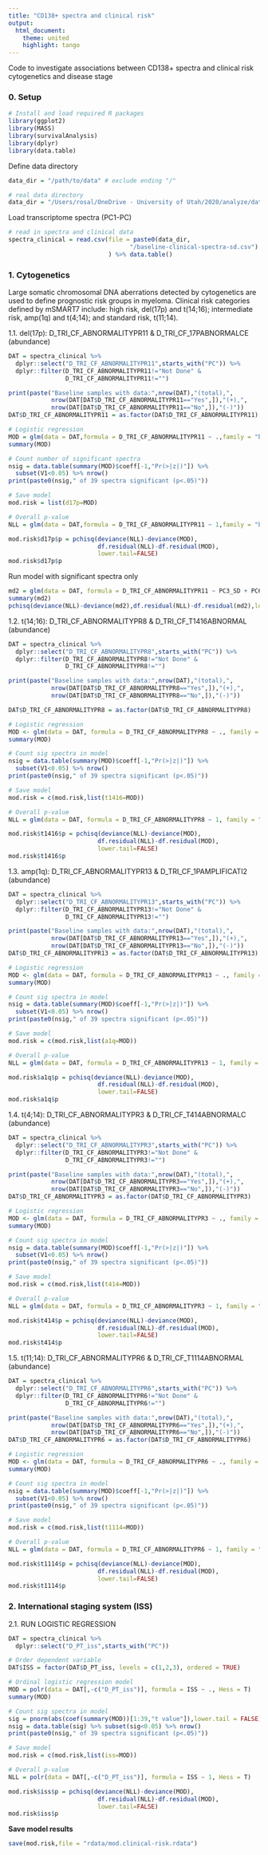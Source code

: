 ---
title: "CD138+ spectra and clinical risk"
output:
  html_document:
    theme: united
    highlight: tango
---
Code to investigate associations between CD138+ spectra and clinical risk cytogenetics and disease stage

### 0. Setup
```{r load_packages, message=F, include=T,error=F,warning=F}
# Install and load required R packages
library(ggplot2)
library(MASS)
library(survivalAnalysis)
library(dplyr)
library(data.table)
```

Define data directory
```{r}
data_dir = "/path/to/data" # exclude ending "/"
```
```{r, include=FALSE}
# real data directory
data_dir = "/Users/rosal/OneDrive - University of Utah/2020/analyze/data/spectra.v2/data"
```

Load transcriptome spectra (PC1-PC)
```{r}
# read in spectra and clinical data
spectra_clinical = read.csv(file = paste0(data_dir,
                                  "/baseline-clinical-spectra-sd.csv")
                            ) %>% data.table()
```

### 1. Cytogenetics
Large somatic chromosomal DNA aberrations detected by cytogenetics are used to define prognostic risk groups in myeloma. Clinical risk categories defined by mSMART7 include: high risk, del(17p) and t(14;16); intermediate risk, amp(1q) and t(4;14); and standard risk, t(11;14). 

1.1. del(17p): D_TRI_CF_ABNORMALITYPR11 & D_TRI_CF_17PABNORMALCE (abundance)
```{r}
DAT = spectra_clinical %>% 
  dplyr::select("D_TRI_CF_ABNORMALITYPR11",starts_with("PC")) %>%
  dplyr::filter(D_TRI_CF_ABNORMALITYPR11!="Not Done" &
                D_TRI_CF_ABNORMALITYPR11!="")

print(paste("Baseline samples with data:",nrow(DAT),"(total),",
            nrow(DAT[DAT$D_TRI_CF_ABNORMALITYPR11=="Yes",]),"(+),",
            nrow(DAT[DAT$D_TRI_CF_ABNORMALITYPR11=="No",]),"(-)"))
DAT$D_TRI_CF_ABNORMALITYPR11 = as.factor(DAT$D_TRI_CF_ABNORMALITYPR11)

# Logistic regression
MOD = glm(data = DAT,formula = D_TRI_CF_ABNORMALITYPR11 ~ .,family = "binomial")
summary(MOD)

# Count number of significant spectra
nsig = data.table(summary(MOD)$coeff[-1,"Pr(>|z|)"]) %>%
  subset(V1<0.05) %>% nrow()
print(paste0(nsig," of 39 spectra significant (p<.05)"))

# Save model
mod.risk = list(d17p=MOD)

# Overall p-value
NLL = glm(data = DAT,formula = D_TRI_CF_ABNORMALITYPR11 ~ 1,family = "binomial")

mod.risk$d17p$p = pchisq(deviance(NLL)-deviance(MOD),
                         df.residual(NLL)-df.residual(MOD),
                         lower.tail=FALSE)
mod.risk$d17p$p
```

Run model with significant spectra only
```{r}
md2 = glm(data = DAT, formula = D_TRI_CF_ABNORMALITYPR11 ~ PC3_SD + PC6_SD + PC39_SD, family = "binomial")
summary(md2)
pchisq(deviance(NLL)-deviance(md2),df.residual(NLL)-df.residual(md2),lower.tail=FALSE)
```

1.2. t(14;16): D_TRI_CF_ABNORMALITYPR8 & D_TRI_CF_T1416ABNORMAL (abundance)
```{r}
DAT = spectra_clinical %>% 
  dplyr::select("D_TRI_CF_ABNORMALITYPR8",starts_with("PC")) %>%
  dplyr::filter(D_TRI_CF_ABNORMALITYPR8!="Not Done" &
                D_TRI_CF_ABNORMALITYPR8!="")

print(paste("Baseline samples with data:",nrow(DAT),"(total),",
            nrow(DAT[DAT$D_TRI_CF_ABNORMALITYPR8=="Yes",]),"(+),",
            nrow(DAT[DAT$D_TRI_CF_ABNORMALITYPR8=="No",]),"(-)"))

DAT$D_TRI_CF_ABNORMALITYPR8 = as.factor(DAT$D_TRI_CF_ABNORMALITYPR8)

# Logistic regression
MOD <- glm(data = DAT, formula = D_TRI_CF_ABNORMALITYPR8 ~ ., family = "binomial")
summary(MOD)

# Count sig spectra in model
nsig = data.table(summary(MOD)$coeff[-1,"Pr(>|z|)"]) %>%
  subset(V1<0.05) %>% nrow()
print(paste0(nsig," of 39 spectra significant (p<.05)"))

# Save model
mod.risk = c(mod.risk,list(t1416=MOD))

# Overall p-value
NLL = glm(data = DAT, formula = D_TRI_CF_ABNORMALITYPR8 ~ 1, family = "binomial")

mod.risk$t1416$p = pchisq(deviance(NLL)-deviance(MOD),
                         df.residual(NLL)-df.residual(MOD),
                         lower.tail=FALSE)
mod.risk$t1416$p
```


1.3. amp(1q): D_TRI_CF_ABNORMALITYPR13 & D_TRI_CF_1PAMPLIFICATI2 (abundance)
```{r}
DAT = spectra_clinical %>% 
  dplyr::select("D_TRI_CF_ABNORMALITYPR13",starts_with("PC")) %>%
  dplyr::filter(D_TRI_CF_ABNORMALITYPR13!="Not Done" &
                D_TRI_CF_ABNORMALITYPR13!="")

print(paste("Baseline samples with data:",nrow(DAT),"(total),",
            nrow(DAT[DAT$D_TRI_CF_ABNORMALITYPR13=="Yes",]),"(+),",
            nrow(DAT[DAT$D_TRI_CF_ABNORMALITYPR13=="No",]),"(-)"))
DAT$D_TRI_CF_ABNORMALITYPR13 = as.factor(DAT$D_TRI_CF_ABNORMALITYPR13)

# Logistic regression
MOD <- glm(data = DAT, formula = D_TRI_CF_ABNORMALITYPR13 ~ ., family = "binomial")
summary(MOD)

# Count sig spectra in model
nsig = data.table(summary(MOD)$coeff[-1,"Pr(>|z|)"]) %>%
  subset(V1<0.05) %>% nrow()
print(paste0(nsig," of 39 spectra significant (p<.05)"))

# Save model
mod.risk = c(mod.risk,list(a1q=MOD))

# Overall p-value
NLL = glm(data = DAT, formula = D_TRI_CF_ABNORMALITYPR13 ~ 1, family = "binomial")

mod.risk$a1q$p = pchisq(deviance(NLL)-deviance(MOD),
                         df.residual(NLL)-df.residual(MOD),
                         lower.tail=FALSE)
mod.risk$a1q$p
```


1.4. t(4;14): D_TRI_CF_ABNORMALITYPR3 & D_TRI_CF_T414ABNORMALC (abundance)
```{r}
DAT = spectra_clinical %>% 
  dplyr::select("D_TRI_CF_ABNORMALITYPR3",starts_with("PC")) %>%
  dplyr::filter(D_TRI_CF_ABNORMALITYPR3!="Not Done" &
                D_TRI_CF_ABNORMALITYPR3!="")

print(paste("Baseline samples with data:",nrow(DAT),"(total),",
            nrow(DAT[DAT$D_TRI_CF_ABNORMALITYPR3=="Yes",]),"(+),",
            nrow(DAT[DAT$D_TRI_CF_ABNORMALITYPR3=="No",]),"(-)"))
DAT$D_TRI_CF_ABNORMALITYPR3 = as.factor(DAT$D_TRI_CF_ABNORMALITYPR3)

# Logistic regression
MOD <- glm(data = DAT, formula = D_TRI_CF_ABNORMALITYPR3 ~ ., family = "binomial")
summary(MOD)

# Count sig spectra in model
nsig = data.table(summary(MOD)$coeff[-1,"Pr(>|z|)"]) %>%
  subset(V1<0.05) %>% nrow()
print(paste0(nsig," of 39 spectra significant (p<.05)"))

# Save model
mod.risk = c(mod.risk,list(t414=MOD))

# Overall p-value
NLL = glm(data = DAT, formula = D_TRI_CF_ABNORMALITYPR3 ~ 1, family = "binomial")

mod.risk$t414$p = pchisq(deviance(NLL)-deviance(MOD),
                         df.residual(NLL)-df.residual(MOD),
                         lower.tail=FALSE)
mod.risk$t414$p
```

1.5. t(11;14): D_TRI_CF_ABNORMALITYPR6 & D_TRI_CF_T1114ABNORMAL (abundance)
```{r}
DAT = spectra_clinical %>% 
  dplyr::select("D_TRI_CF_ABNORMALITYPR6",starts_with("PC")) %>%
  dplyr::filter(D_TRI_CF_ABNORMALITYPR6!="Not Done" &
                D_TRI_CF_ABNORMALITYPR6!="")

print(paste("Baseline samples with data:",nrow(DAT),"(total),",
            nrow(DAT[DAT$D_TRI_CF_ABNORMALITYPR6=="Yes",]),"(+),",
            nrow(DAT[DAT$D_TRI_CF_ABNORMALITYPR6=="No",]),"(-)"))
DAT$D_TRI_CF_ABNORMALITYPR6 = as.factor(DAT$D_TRI_CF_ABNORMALITYPR6)

# Logistic regression
MOD <- glm(data = DAT, formula = D_TRI_CF_ABNORMALITYPR6 ~ ., family = "binomial")
summary(MOD)

# Count sig spectra in model
nsig = data.table(summary(MOD)$coeff[-1,"Pr(>|z|)"]) %>%
  subset(V1<0.05) %>% nrow()
print(paste0(nsig," of 39 spectra significant (p<.05)"))

# Save model
mod.risk = c(mod.risk,list(t1114=MOD))

# Overall p-value
NLL = glm(data = DAT, formula = D_TRI_CF_ABNORMALITYPR6 ~ 1, family = "binomial")

mod.risk$t1114$p = pchisq(deviance(NLL)-deviance(MOD),
                         df.residual(NLL)-df.residual(MOD),
                         lower.tail=FALSE)
mod.risk$t1114$p
```


### 2. International staging system (ISS)
2.1. RUN LOGISTIC REGRESSION
```{r}
DAT = spectra_clinical %>% 
  dplyr::select("D_PT_iss",starts_with("PC"))

# Order dependent variable
DAT$ISS = factor(DAT$D_PT_iss, levels = c(1,2,3), ordered = TRUE)

# Ordinal logistic regression model
MOD = polr(data = DAT[,-c("D_PT_iss")], formula = ISS ~ ., Hess = T) 
summary(MOD)

# Count sig spectra in model
sig = pnorm(abs(coef(summary(MOD))[1:39,"t value"]),lower.tail = FALSE)*2
nsig = data.table(sig) %>% subset(sig<0.05) %>% nrow()
print(paste0(nsig," of 39 spectra significant (p<.05)"))

# Save model
mod.risk = c(mod.risk,list(iss=MOD))

# Overall p-value
NLL = polr(data = DAT[,-c("D_PT_iss")], formula = ISS ~ 1, Hess = T)

mod.risk$iss$p = pchisq(deviance(NLL)-deviance(MOD),
                         df.residual(NLL)-df.residual(MOD),
                         lower.tail=FALSE)
mod.risk$iss$p
```
**Save model results**
```{r}
save(mod.risk,file = "rdata/mod.clinical-risk.rdata")
```
